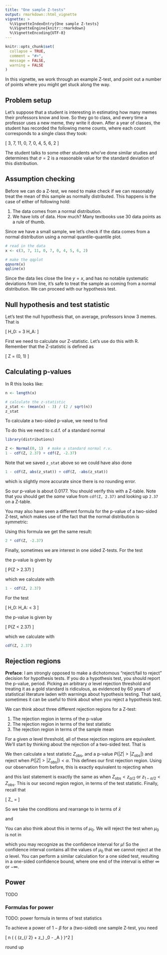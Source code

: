 ```yaml
---
title: "One sample Z-tests"
output: rmarkdown::html_vignette
vignette: >
  %\VignetteIndexEntry{One sample Z-tests}
  %\VignetteEngine{knitr::rmarkdown}
  %\VignetteEncoding{UTF-8}
---
```


```r
knitr::opts_chunk$set(
  collapse = TRUE,
  comment = "#>",
  message = FALSE,
  warning = FALSE
)
```

In this vignette, we work through an example Z-test, and point out a number
of points where you might get stuck along the way.

## Problem setup

Let's suppose that a student is interesting in estimating how many memes
their professors know and love. So they go to class, and every time a
professor uses a new meme, they write it down. After a year of classes,
the student has recorded the following meme counts, where each count
corresponds to a single class they took:

\[
  3, 7, 11, 0, 7, 0, 4, 5, 6, 2
\]

The student talks to some other students who've done similar studies
and determines that $\sigma = 2$ is a reasonable value for the
standard deviation of this distribution.

## Assumption checking

Before we can do a Z-test, we need to make check if we can reasonably
treat the mean of this sample as normally distributed. This happens is
the case of either of following hold:

1. The data comes from a normal distribution.
2. We have lots of data. How much? Many textbooks use 30 data points
  as a rule of thumb.

Since we have a small sample, we let's check if the data comes from
a normal distribution using a normal quantile-quantile plot.

```r
# read in the data
x <- c(3, 7, 11, 0, 7, 0, 4, 5, 6, 2)

# make the qqplot
qqnorm(x)
qqline(x)
```

Since the data lies close the line $y = x$, and has no notable
systematic deviations from line, it's safe to treat the sample as
coming from a normal distribution. We can proceed with our hypothesis
test.

## Null hypothesis and test statistic

Let's test the null hypothesis that, on average, professors know 3 memes.
That is

\[
  H_0: \mu = 3 \qquad H_A: \mu \neq 3
\]

First we need to calculate our Z-statistic. Let's use do this with R.
Remember that the Z-statistic is defined as

\[
  Z = \frac{\bar x - \mu_0}{\sigma / \sqrt{n}} \sim \mathrm{Normal}(0, 1)
\]

## Calculating p-values

In R this looks like:

```r
n <- length(x)

# calculate the z-statistic
z_stat <- (mean(x) - 3) / (2 / sqrt(n))
z_stat
```

To calculate a two-sided p-value, we need to find

\begin{align}
  P(|Z| \ge |2.37|)
  &= P(Z \ge 2.37) + P(Z \le -2.37) \\
  &= 1 - P(Z \le 2.37) + P(Z \le -2.37) \\
  &= 1 - \Phi(2.37) + \Phi(-2.37)
\end{align}

To do this we need to c.d.f. of a standard normal

```r
library(distributions)

Z <- Normal(0, 1)  # make a standard normal r.v.
1 - cdf(Z, 2.37) + cdf(Z, -2.37)
```

Note that we saved `z_stat` above so we could have also done

```r
1 - cdf(Z, abs(z_stat)) + cdf(Z, -abs(z_stat))
```

which is slightly more accurate since there is no rounding error.

So our p-value is about 0.0177. You should verify this with a Z-table.
Note that you should get the *same* value from `cdf(Z, 2.37)` and looking
up `2.37` on a Z-table.

You may also have seen a different formula for the p-value of a two-sided
Z-test, which makes use of the fact that the normal distribution is
symmetric:

\begin{align}
  P(|Z| \ge |2.37|)
  &= 2 \cdot P(Z \le -|2.37|) \\
  &= 2 \cdot \Phi(-2.37)
\end{align}

Using this formula we get the same result:

```r
2 * cdf(Z, -2.37)
```

Finally, sometimes we are interest in one sided Z-tests. For the test

\begin{align}
  H_0: \mu \le 3 \qquad H_A: \mu > 3
\end{align}

the p-value is given by

\[
  P(Z > 2.37)
\]

which we calculate with

```r
1 - cdf(Z, 2.37)
```

For the test

\[
  H_0: \mu \ge 3 \qquad H_A: \mu < 3
\]

the p-value is given by

\[
  P(Z < 2.37)
\]

which we calculate with

```r
cdf(Z, 2.37)
```

## Rejection regions

**Preface**: I am strongly opposed to make a dichotomous "reject/fail to reject" decision for hypothesis tests. If you do a hypothesis test, you should report the p-value, period. Picking an arbitrary $\alpha$ level rejection threshold and treating it as a gold standard is ridiculous, as evidenced by 60 years of statistical literature laden with warnings about hypothesis testing. That said, sometimes it can be useful to think about when you reject a hypothesis test.

We can think about three different rejection regions for a Z-test:

1. The rejection region in terms of the p-value
2. The rejection region in terms of the test statistic
3. The rejection region in terms of the sample mean

For a given $\alpha$ level threshold, all of these rejection regions are equivalent. We'll start by thinking about the rejection of a two-sided test. That is

\begin{align}
H_0 : \mu = \mu_0 \qquad H_A : \mu \neq \mu_0
\end{align}

We then calculate a test statistic $Z_\text{obs}$, and a p-value $P(|Z| > |Z_\text{obs}|)$ and reject when $P(|Z| > |Z_\text{obs}|) < \alpha$. This defines our first rejection region. Using our observation from before, this is exactly equivalent to rejecting when

\begin{align}
P(|Z| > |Z_\text{obs}|) < \alpha 
& \Longleftrightarrow 2 \cdot P(Z < -|Z_\text{obs}|) < \alpha \\
& \Longleftrightarrow P(Z < -|Z_\text{obs}|) < \alpha / 2
\end{align}

and this last statement is exactly the same as when $Z_\text{obs} < z_{\alpha / 2}$ or $z_{1 - \alpha / 2} < Z_\text{obs}$. This is our second region region, in terms of the test statistic. Finally, recall that

\[
  Z_\text{obs} = \frac{\bar x - \mu_0}{\sigma / \sqrt{n}}
\]

So we take the conditions and rearrange to in terms of $\bar x$

\begin{align}
\frac{\bar x - \mu_0}{\sigma / \sqrt{n}} > z_{1 - \alpha / 2}
& \Longleftrightarrow \bar x > \mu_0 + z_{1 - \alpha / 2} \frac{\sigma}{\sqrt n}
\end{align}

and

\begin{align}
\frac{\bar x - \mu_0}{\sigma / \sqrt{n}} < z_{\alpha / 2}
& \Longleftrightarrow \bar x < \mu_0 + z_{\alpha / 2} \frac{\sigma}{\sqrt n}
\end{align}

You can also think about this in terms of $\mu_0$. We will reject the test when $\mu_0$ is not in 

\begin{align}
\left( \bar x + z_{\alpha / 2} \frac{\sigma}{\sqrt n},
  \bar x + z_{1 - \alpha / 2} \frac{\sigma}{\sqrt n} \right)
\end{align}

which you may recognize as the confidence interval for $\mu$! So the confidence interval contains all the values of $\mu_0$ that we cannot reject at the $\alpha$ level. You can perform a similar calculation for a one sided test, resulting in a one-sided confidence bound, where one end of the interval is either $\infty$ or $-\infty$.

## Power

TODO

### Formulas for power

TODO: power formula in terms of test statistics

To achieve a power of $1 - \beta$ for a (two-sided) one sample Z-test, you need

\[
  n \approx \left(
    {
      \sigma \cdot (z_{\alpha / 2} + z_\beta) \over
      \mu_0 - \mu_A
    }
  \right)^2
\]

round up
